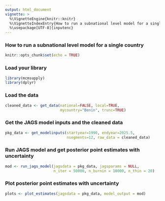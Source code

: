 ```yaml
---
output: html_document
vignette: >
  %\VignetteEngine{knitr::knitr}
  %\VignetteIndexEntry{How to run a subnational level model for a single country}
  %\usepackage[UTF-8]{inputenc}
---
```


### How to run a subnational level model for a single country

```r
knitr::opts_chunk$set(echo = TRUE)
```

### Load your library

```r
library(mcmsupply)
library(dplyr)
```

### Load the data 

```r
cleaned_data <- get_data(national=FALSE, local=TRUE,
                         mycountry="Benin", trunc=TRUE)
```

### Get the JAGS model inputs and the cleaned data

```r
pkg_data <- get_modelinputs(startyear=1990, endyear=2025.5,
                            nsegments=12, raw_data = cleaned_data)

```

### Run JAGS model and get posterior point estimates with uncertainty

```r
mod <- run_jags_model(jagsdata = pkg_data, jagsparams = NULL,
                      n_iter = 50000, n_burnin = 10000, n_thin = 20)
```

### Plot posterior point estimates with uncertainty

```r
plots <- plot_estimates(jagsdata = pkg_data, model_output = mod)
```
